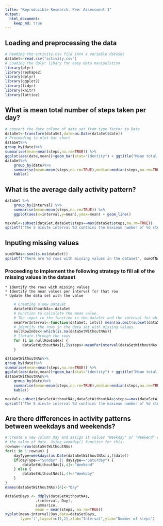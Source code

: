 ```yaml
---
title: "Reproducible Research: Peer Assessment 1"
output: 
  html_document:
    keep_md: true
---
```

## Loading and preprocessing the data
```r
# Reading the activity.csv file into a variable dataSet
dataSet<-read.csv("activity.csv")
# Loading the dplyr libary for easy data manipulation
library(plyr)
library(reshape2)
library(dplyr)
library(ggplot2)
library(tidyr)
library(knitr)
library(lattice)
```
## What is mean total number of steps taken per day?
```r
# convert the date column of data set from type factor to Date
dataSet<-transform(dataSet,date=as.Date(dataSet$date))
# Proceeding to plot bar chart
dataSet%>%
group_by(date)%>%
summarise(mean=mean(steps,na.rm=TRUE)) %>%
ggplot(aes(date,mean))+geom_bar(stat="identity") + ggtitle("Mean total number of steps taken per day") + scale_x_date(breaks=unique(dataSet$date)[seq(from=0,to=61,by=15)])
dataSet%>%
    group_by(date)%>%
    summarise(mean=mean(steps,na.rm=TRUE),median=median(steps,na.rm=TRUE)) %>%
    kable()
```

## What is the average daily activity pattern?

```r
dataSet %>%
	group_by(interval) %>%
	summarise(mean=mean(steps,na.rm=TRUE)) %>%
	ggplot(aes(x=interval,y=mean),ymax=mean) + geom_line() 
```

```r
maxVal<-subset(dataSet,dataSet$steps==max(dataSet$steps,na.rm=TRUE))
sprintf("The 5 minute interval %d contains the maximum number of %d steps", maxVal$interval, maxVal$steps)
```

## Inputing missing values
```r
sumOfNAs<-sum(is.na(dataSet))
sprintf("There are %d rows with missing values in the dataset", sumOfNAs)
```
### Proceeding to implement the following strategy to fill all of the missing values in the dataset
    * Identify the rows with missing values
    * Identify the mean values per interval for that row
    * Update the data set with the value
```r
    # Creating a new DataSet
    dataSetWithoutNAs<-dataSet
    # Function to calculate the mean value.
    # The input to the function is the dataSet and the interval for which mean has to be calculated
    meanPerInterval<-function(dataSet, intvl) mean(na.omit(subset(dataSet,dataSet$interval==intvl))$steps)
    # Identify the rows in the data set with missing values.
    nullRowIndex<-which(is.na(dataSetWithoutNAs))
    # Iterate through the rows
    for (i in nullRowIndex) {
        dataSetWithoutNAs[i,]$steps<-meanPerInterval(dataSetWithoutNAs,dataSetWithoutNAs[i,]$interval)
    }
```
```r
dataSetWithoutNAs%>%
group_by(date)%>%
summarise(mean=mean(steps,na.rm=TRUE)) %>%
ggplot(aes(date,mean))+geom_bar(stat="identity") + ggtitle("Mean total number of steps taken per day")
dataSetWithoutNAs%>%
    group_by(date)%>%
    summarise(mean=mean(steps,na.rm=TRUE),median=median(steps,na.rm=TRUE)) %>%
    kable()
```

```r
maxVal<-subset(dataSetWithoutNAs,dataSetWithoutNAs$steps==max(dataSetWithoutNAs$steps))
sprintf("The 5 minute interval %d contains the maximum number of %d steps", maxVal$interval, maxVal$steps)
```
## Are there differences in activity patterns between weekdays and weekends?
```r
# Create a new column Day and assign it values "Weekday" or "Weekend" depending on
# the value of date. Using weekday() function for this.
rownum<-nrow(dataSetWithoutNAs)
for(i in 1:rownum) {
	dayType=weekdays(as.Date(dataSetWithoutNAs[i,]$date))
	if(dayType=="Sunday" || dayType=="Saturday") {
		dataSetWithoutNAs[i,4]<-"Weekend"
	} else {
		dataSetWithoutNAs[i,4]<-"Weekday"
	}
}
names(dataSetWithoutNAs)[4]<-"Day"

dataSetDays <- ddply(dataSetWithoutNAs,
              .(interval, Day), 
              summarize, 
              mean = mean(steps, na.rm=TRUE))
xyplot(mean~interval|Day,data=dataSetDays,
       type='l',layout=c(1,2),xlab="Interval",ylab="Number of steps") 

```



